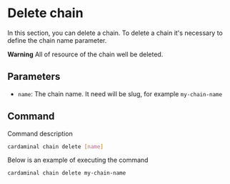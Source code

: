 
# Delete chain

In this section, you can delete a chain. To delete a chain it's necessary to define the chain name parameter.

<Callout> **Warning** All of resource of the chain well be deleted.</Callout>

## Parameters

- `name`: The chain name. It need will be slug, for example `my-chain-name`

## Command

Command description

```sh
cardaminal chain delete [name]
```

Below is an example of executing the command

```sh
cardaminal chain delete my-chain-name
```

